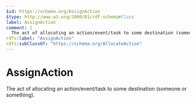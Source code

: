 ```yaml
---
$id: https://schema.org/AssignAction
$type: http://www.w3.org/2000/01/rdf-schema#Class
label: AssignAction
comment: |
  The act of allocating an action/event/task to some destination (someone or something).
rdfs:label: "AssignAction"
rdfs:subClassOf: "https://schema.org/AllocateAction"
---
```


# AssignAction

The act of allocating an action/event/task to some destination (someone or something).

